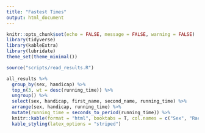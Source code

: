 ```yaml
---
title: "Fastest Times"
output: html_document
---
```


```r
knitr::opts_chunk$set(echo = FALSE, message = FALSE, warning = FALSE)
library(tidyverse)
library(kableExtra)
library(lubridate)
theme_set(theme_minimal())
```

```r
source("scripts/read_results.R")
```

```r
all_results %>%
  group_by(sex, handicap) %>%
  top_n(3, wt = desc(running_time)) %>%
  ungroup() %>%
  select(sex, handicap, first_name, second_name, running_time) %>%
  arrange(sex, handicap, running_time) %>%
  mutate(running_time = seconds_to_period(running_time)) %>%
  knitr::kable(format = "html", booktabs = T, col.names = c("Sex", "Race", "First", "Second", "Time")) %>% 
  kable_styling(latex_options = "striped")
```